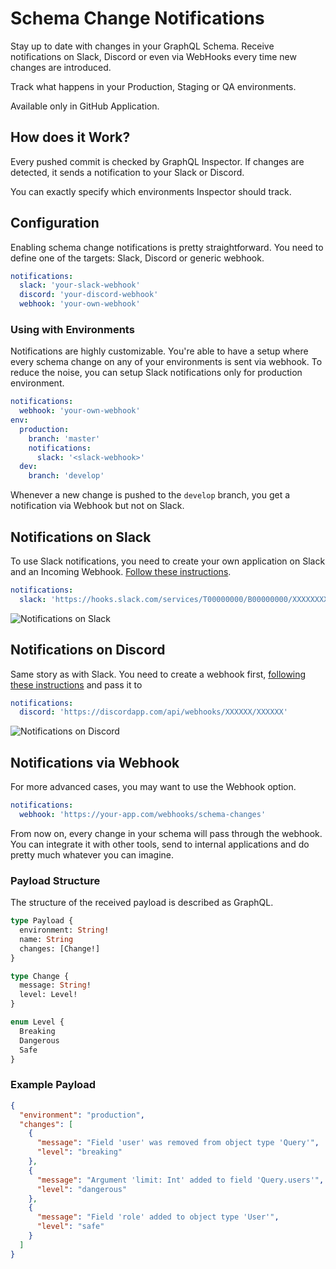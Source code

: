 
# Schema Change Notifications

Stay up to date with changes in your GraphQL Schema. Receive notifications on Slack, Discord or even via WebHooks every
time new changes are introduced.

Track what happens in your Production, Staging or QA environments.

<Callout type="warning" emoji="⚠️">
  Available only in GitHub Application.
</Callout>

## How does it Work?

Every pushed commit is checked by GraphQL Inspector. If changes are detected, it sends a notification to your Slack or
Discord.

You can exactly specify which environments Inspector should track.

## Configuration

Enabling schema change notifications is pretty straightforward. You need to define one of the targets: Slack, Discord or
generic webhook.

```yaml
notifications:
  slack: 'your-slack-webhook'
  discord: 'your-discord-webhook'
  webhook: 'your-own-webhook'
```

### Using with Environments

Notifications are highly customizable. You're able to have a setup where every schema change on any of your environments
is sent via webhook. To reduce the noise, you can setup Slack notifications only for production environment.

```yaml
notifications:
  webhook: 'your-own-webhook'
env:
  production:
    branch: 'master'
    notifications:
      slack: '<slack-webhook>'
  dev:
    branch: 'develop'
```

Whenever a new change is pushed to the `develop` branch, you get a notification via Webhook but not on Slack.

## Notifications on Slack

To use Slack notifications, you need to create your own application on Slack and an Incoming Webhook.
[Follow these instructions](https://slack.com/intl/en-pl/help/articles/115005265063-Incoming-Webhooks-for-Slack).

```yaml
notifications:
  slack: 'https://hooks.slack.com/services/T00000000/B00000000/XXXXXXXXXXXXXXXXXXXXXXXX'
```

![Notifications on Slack](../../../../public/assets/img/notifications/slack.png)

## Notifications on Discord

Same story as with Slack. You need to create a webhook first,
[following these instructions](https://support.discordapp.com/hc/en-us/articles/228383668-Intro-to-Webhooks) and pass it
to

```yaml
notifications:
  discord: 'https://discordapp.com/api/webhooks/XXXXXX/XXXXXX'
```

![Notifications on Discord](../../../../public/assets/img/notifications/discord.png)

## Notifications via Webhook

For more advanced cases, you may want to use the Webhook option.

```yaml
notifications:
  webhook: 'https://your-app.com/webhooks/schema-changes'
```

From now on, every change in your schema will pass through the webhook. You can integrate it with other tools, send to
internal applications and do pretty much whatever you can imagine.

### Payload Structure

The structure of the received payload is described as GraphQL.

```graphql
type Payload {
  environment: String!
  name: String
  changes: [Change!]
}

type Change {
  message: String!
  level: Level!
}

enum Level {
  Breaking
  Dangerous
  Safe
}
```

### Example Payload

```json
{
  "environment": "production",
  "changes": [
    {
      "message": "Field 'user' was removed from object type 'Query'",
      "level": "breaking"
    },
    {
      "message": "Argument 'limit: Int' added to field 'Query.users'",
      "level": "dangerous"
    },
    {
      "message": "Field 'role' added to object type 'User'",
      "level": "safe"
    }
  ]
}
```
